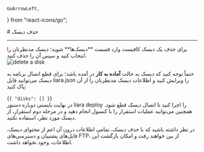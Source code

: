     GoArrowLeft,
} from "react-icons/go";

<Layout>
# حذف دیسک

<hr className="mb-2" />
برای حذف یک دیسک کافیست وارد قسمت **دیسک‌ها**  شوید؛ دیسک مدنظرتان را انتخاب کنید و سپس آن را حذف کنید. 
<div className="h-4" />
<img src="https://files.liara.ir/liara/docs/delete-disk.gif" alt="delete a disk"/>
<div className="h-4" />

حتماً توجه کنید که دیسک به حالت **آماده به کار** در آمده باشد؛ برای قطع اتصال برنامه به دیسک می‌توانید فایل <Important>liara.json</Important> را ویرایش کنید و اطلاعات دیسک مدنظرتان را از آن پاک کنید:
    <div className='h-2' />
    <div dir="ltr">
    <Highlight className="json">
        {`{
    "disks": []
}`}
    </Highlight>
    </div>
    <div className='h-2' />
در نهایت بایستی دوباره دستور <Important>liara deploy</Important> را اجرا کنید تا اتصال دیسک قطع شود. همچنین می‌توانید عملیات استقرار را با کنسول انجام دهید و در مرحله دوم استقرار، از دیسک مورد نظر، استفاده نکنید.

<div className='h-2' />
<Alert variant="error">
<p>
در نظر داشته باشید که با حذف دیسک، تمامی اطلاعات درون آن اعم از محتوای دیسک، فایل‌های پشتیبان و دسترسی‌های FTP، از بین خواهند رفت و امکان بازگشت این اطلاعات، وجود نخواهد داشت.
</p>
</Alert>

</Layout>